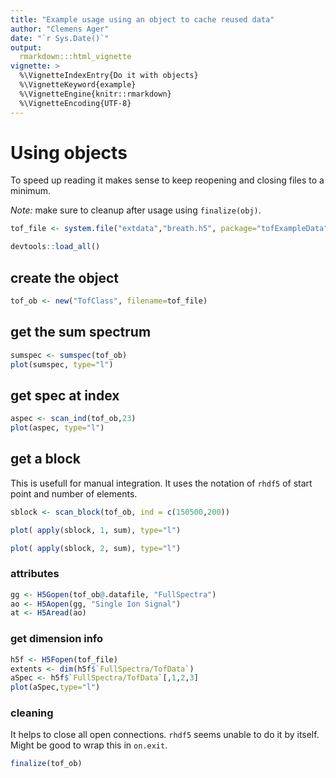 ```yaml
---
title: "Example usage using an object to cache reused data"
author: "Clemens Ager"
date: "`r Sys.Date()`"
output: 
  rmarkdown:::html_vignette
vignette: >
  %\VignetteIndexEntry{Do it with objects}
  %\VignetteKeyword{example}
  %\VignetteEngine{knitr::rmarkdown}
  %\VignetteEncoding{UTF-8}
---
```


# Using objects

To speed up reading it makes sense to keep reopening and closing files to
a minimum.

_Note:_ make sure to cleanup after usage using ```finalize(obj)```.

```r
tof_file <- system.file("extdata","breath.h5", package="tofExampleData")
```

```r
devtools::load_all()
```

## create the object

```r
tof_ob <- new("TofClass", filename=tof_file)
```

## get the sum spectrum

```r
sumspec <- sumspec(tof_ob)
plot(sumspec, type="l")
```


## get spec at index

```r
aspec <- scan_ind(tof_ob,23)
plot(aspec, type="l")
```

## get a block

This is usefull for manual integration.  It uses the notation of
`rhdf5` of start point and number of elements.

```r
sblock <- scan_block(tof_ob, ind = c(150500,200))

```

```r
plot( apply(sblock, 1, sum), type="l")
```

```r
plot( apply(sblock, 2, sum), type="l")
```




### attributes 

```r
gg <- H5Gopen(tof_ob@.datafile, "FullSpectra")
ao <- H5Aopen(gg, "Single Ion Signal")
at <- H5Aread(ao)
```

### get dimension info

```r
h5f <- H5Fopen(tof_file)
extents <- dim(h5f$`FullSpectra/TofData`)
aSpec <- h5f$`FullSpectra/TofData`[,1,2,3]
plot(aSpec,type="l")
```

### cleaning

It helps to close all open connections.  `rhdf5` seems unable to do it
by itself.  Might be good to wrap this in `on.exit`.

```r
finalize(tof_ob)
```
